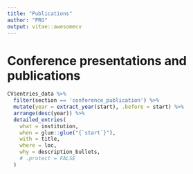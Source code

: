 ```yaml
---
title: "Publications"
author: "PRG"
output: vitae::awesomecv
---
```


# Conference presentations and publications
```r
CV$entries_data %>%
  filter(section == 'conference_publication') %>%
  mutate(year = extract_year(start), .before = start) %>% 
  arrange(desc(year)) %>% 
  detailed_entries(
    what = institution,
    when = glue::glue("{`start`}"),
    with = title,
    where = loc,
    why = description_bullets,
    # .protect = FALSE
  )
```

